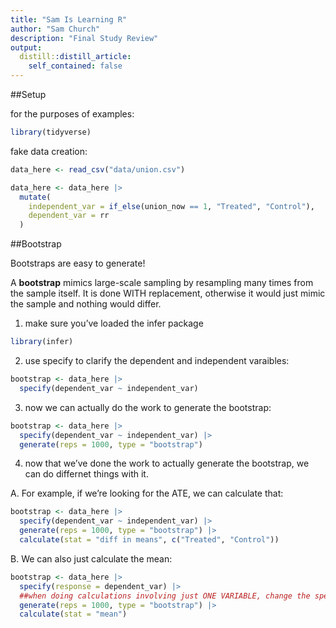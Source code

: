 ```yaml
---
title: "Sam Is Learning R"
author: "Sam Church"
description: "Final Study Review"
output:
  distill::distill_article:
    self_contained: false
---
```

##Setup

for the purposes of examples:

```r
library(tidyverse)
```

fake data creation:

```r
data_here <- read_csv("data/union.csv")

data_here <- data_here |>
  mutate(
    independent_var = if_else(union_now == 1, "Treated", "Control"),
    dependent_var = rr
  )
```


##Bootstrap

Bootstraps are easy to generate!

A **bootstrap** mimics large-scale sampling by resampling many times from the sample itself. It is done WITH replacement, otherwise it would just mimic the sample and nothing would differ.

1. make sure you've loaded the infer package
```r
library(infer)
```

2. use specify to clarify the dependent and independent varaibles:
```r
bootstrap <- data_here |>
  specify(dependent_var ~ independent_var)
```

3. now we can actually do the work to generate the bootstrap:
```r
bootstrap <- data_here |>
  specify(dependent_var ~ independent_var) |>
  generate(reps = 1000, type = "bootstrap")
```

4. now that we've done the work to actually generate the bootstrap, we can do differnet things with it.

A. For example, if we're looking for the ATE, we can calculate that:
```r
bootstrap <- data_here |>
  specify(dependent_var ~ independent_var) |>
  generate(reps = 1000, type = "bootstrap") |>
  calculate(stat = "diff in means", c("Treated", "Control"))
```

B. We can also just calculate the mean:

```r
bootstrap <- data_here |>
  specify(response = dependent_var) |>
  ##when doing calculations involving just ONE VARIABLE, change the specify plank to clarify what variable you're referencing!
  generate(reps = 1000, type = "bootstrap") |>
  calculate(stat = "mean")
```









